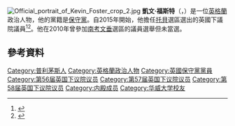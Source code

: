 [[File:Official_portrait_of_Kevin_Foster_crop_2.jpg|thumb]]
'''凱文·福斯特'''（{{lang-en|Kevin Foster}}，{{bd|1978年|12月31日}}）是一位[[英格蘭|英格蘭]]政治人物，他的黨籍是[[保守黨_(英國)|保守黨]]。自2015年開始，他擔任[[托貝_(英國國會選區)|托貝]]選區選出的英國下議院議員<ref>{{cite web | url=http://www.bbc.com/news/politics/constituencies/E14000999 | title=Torbay Parliamentary constituency | publisher=BBC | accessdate=8 May 2015 | archive-date=2016-04-08 | archive-url=https://web.archive.org/web/20160408031453/http://www.bbc.com/news/politics/constituencies/E14000999 | dead-url=no }}</ref><ref>{{cite web | url=http://www.bbc.com/news/election-2015-32643605 | title=General Election 2015: Tories oust Devon Lib Dems | publisher=BBC | accessdate=8 May 2015 | archive-date=2016-03-04 | archive-url=https://web.archive.org/web/20160304032409/http://www.bbc.com/news/election-2015-32643605 | dead-url=no }}</ref>。他在2010年曾參加[[南考文垂_(英國國會選區)|南考文垂]]選區的議員選舉但未當選。

==參考資料==
{{Reflist}}

{{DEFAULTSORT:Foster, Kevin}}
[[Category:普利茅斯人|Category:普利茅斯人]]
[[Category:英格蘭政治人物|Category:英格蘭政治人物]]
[[Category:英國保守黨黨員|Category:英國保守黨黨員]]
[[Category:第56届英国下议院议员|Category:第56届英国下议院议员]]
[[Category:第57届英国下议院议员|Category:第57届英国下议院议员]]
[[Category:第58届英国下议院议员|Category:第58届英国下议院议员]]
[[Category:内殿成员|Category:内殿成员]]
[[Category:华威大学校友|Category:华威大学校友]]